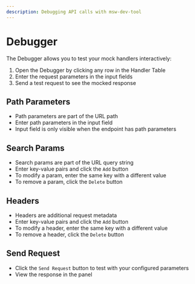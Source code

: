 ```yaml
---
description: Debugging API calls with msw-dev-tool
---
```



# Debugger

<ExampleImage
  src="/msw-dev-tool-debugger.webp"
  alt="enable handler image"
/>

The Debugger allows you to test your mock handlers interactively:

1. Open the Debugger by clicking any row in the Handler Table
2. Enter the request parameters in the input fields
3. Send a test request to see the mocked response

## Path Parameters

- Path parameters are part of the URL path
- Enter path parameters in the input field
- Input field is only visible when the endpoint has path parameters

## Search Params

- Search params are part of the URL query string
- Enter key-value pairs and click the `Add` button
- To modify a param, enter the same key with a different value
- To remove a param, click the `Delete` button

## Headers

- Headers are additional request metadata
- Enter key-value pairs and click the `Add` button
- To modify a header, enter the same key with a different value
- To remove a header, click the `Delete` button

## Send Request

- Click the `Send Request` button to test with your configured parameters
- View the response in the panel

